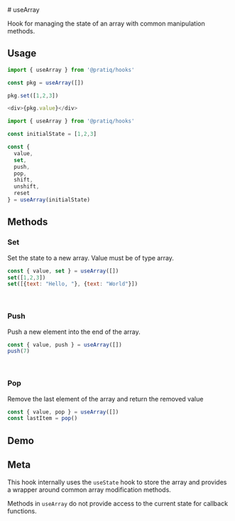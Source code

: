 

<BrowserOnly />
# useArray

Hook for managing the state of an array with common manipulation methods.









## Usage

<Tabs>

<TabItem value='simple' label='Simple'>

```js 
import { useArray } from '@pratiq/hooks'

const pkg = useArray([])

pkg.set([1,2,3])

<div>{pkg.value}</div>
```

</TabItem>

<TabItem value='advanced' label='Advanced'>

```js
import { useArray } from '@pratiq/hooks'

const initialState = [1,2,3]

const {
  value, 
  set, 
  push, 
  pop, 
  shift, 
  unshift,
  reset
} = useArray(initialState)
```

</TabItem>

</Tabs>







## Methods

### Set
Set the state to a new array. Value must be of type array.

```js
const { value, set } = useArray([])
set([1,2,3])
set([{text: "Hello, "}, {text: "World"}])
```
<br />

### Push
Push a new element into the end of the array.

```js
const { value, push } = useArray([])
push(7)
```

<br />

### Pop 
Remove the last element of the array and return the removed value

```js
const { value, pop } = useArray([])
const lastItem = pop()
```








## Demo

<DemoComponent />








## Meta

This hook internally uses the `useState` hook to store the array and provides 
a wrapper around common array modification methods. 

Methods in `useArray` do
not provide access to the current state for callback functions.